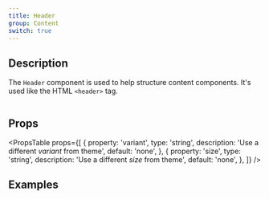```yaml
---
title: Header
group: Content
switch: true
---
```


## Description

The `Header` component is used to help structure content components. It's used like the HTML `<header>` tag.

```tsx preview file=components/header/header.demo.tsx

```

## Props

<PropsTable
  props={[
    {
      property: 'variant',
      type: 'string',
      description: 'Use a different _variant_ from theme',
      default: 'none',
    },
    {
      property: 'size',
      type: 'string',
      description: 'Use a different _size_ from theme',
      default: 'none',
    },
  ]}
/>

## Examples

```tsx preview file=components/header/header.demo.tsx

```
